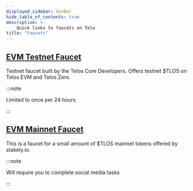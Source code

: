 ---
displayed_sidebar: devBar
hide_table_of_contents: true
description: >-
    Quick links to faucets on Telo
title: "Faucets"
---

## [EVM Testnet Faucet](https://app.telos.net/testnet/developers?tab=tlos-evm)

Testnet faucet built by the Telos Core Developers. Offers testnet $TLOS on Telos EVM and Telos Zero. 

:::note

Limited to once per 24 hours

:::

## [EVM Mainnet Faucet](https://stakely.io/en/faucet/telos-evm-tlos)

This is a faucet for a small amount of $TLOS mainnet tokens offered by stakely.io.

:::note

Will require you to complete social media tasks

:::
